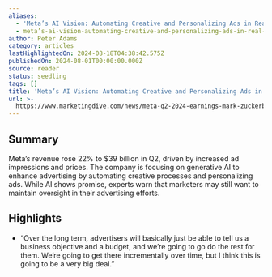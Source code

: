 ```yaml
---
aliases:
  - 'Meta’s AI Vision: Automating Creative and Personalizing Ads in Real Time'
  - meta’s-ai-vision-automating-creative-and-personalizing-ads-in-real-time
author: Peter Adams
category: articles
lastHighlightedOn: 2024-08-18T04:38:42.575Z
publishedOn: 2024-08-01T00:00:00.000Z
source: reader
status: seedling
tags: []
title: 'Meta’s AI Vision: Automating Creative and Personalizing Ads in Real Time'
url: >-
  https://www.marketingdive.com/news/meta-q2-2024-earnings-mark-zuckerberg-generative-ai/723039/?uID=58ba29f6592c24ef0bdefa76114a43982a806c17a289ed758a3b0794fe834435&utm_campaign=VB_TechEdit_MEMBER_060824&utm_source=newsletter&utm_brand=vb&utm_mailing=VB_TechEdit_MEMBER_130824&utm_medium=email&utm_term=VB_PaidTechnology
---
```

## Summary

Meta’s revenue rose 22% to $39 billion in Q2, driven by increased ad impressions and prices. The company is focusing on generative AI to enhance advertising by automating creative processes and personalizing ads. While AI shows promise, experts warn that marketers may still want to maintain oversight in their advertising efforts.

## Highlights

- “Over the long term, advertisers will basically just be able to tell us a business objective and a budget, and we’re going to go do the rest for them. We’re going to get there incrementally over time, but I think this is going to be a very big deal.”

